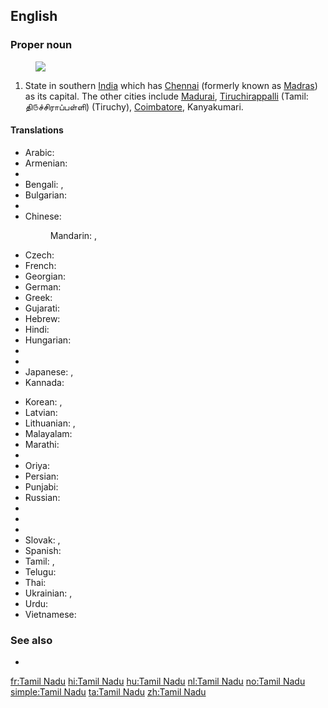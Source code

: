 ==English==
{{wikipedia}}

===Proper noun===
{{en-proper noun|head=[[Tamil]] Nadu}}
[[Image:Tamil Nadu in India (disputed hatched).svg|thumb|]]
# State in southern [[India]] which has [[Chennai]] (formerly known as [[Madras]]) as its capital. The other cities include [[Madurai]], [[Tiruchirappalli]] (Tamil: தி௫ச்சிராப்பள்ளி) (Tiruchy), [[Coimbatore]], Kanyakumari.

====Translations====
{{trans-top|state in southern India}}
* Arabic: {{t-|ar|تاميل نادو|m|tr=tamīl nadū}}
* Armenian: {{t-|hy|Թամիլնադ|tr=T’amilnad}}
* {{trreq|as}}
* Bengali: {{t-|bn|তামিলনাড়ু|sc=Beng}}, {{t-|bn|তামিল নাড়ু|sc=Beng}}
* Bulgarian: {{t-|bg|Тамил Наду|sc=Cyrl}}
* {{trreq|hne}}
* Chinese:
*: Mandarin: {{t|cmn|泰米爾納德邦|sc=Hani}},  {{t|cmn|泰米尔纳德邦|tr=Tàimǐ'ěr-Nàdé-bāng|sc=Hani}}
* Czech: {{t-|cs|Tamilnádu}}
* French: {{t+|fr|Tamil Nadu|m}}
* Georgian: {{t-|ka|ტამილნადუ|sc=Geor}}
* German: {{t-|de|Tamil Nadu|n}}
* Greek: {{t-|el|Ταμίλ Ναντού|sc=Grek}}
* Gujarati: {{t-|gu|તમિલનાડુ|sc=Gujr}}
* Hebrew: {{t-|he|טאמיל נאדו}}
* Hindi: {{t-|hi|तमिल नाडु|tr=tamil nāḍu}}
* Hungarian: {{t+|hu|Tamilnádu}}
* {{trreq|is}}
* {{trreq|ga}}
* Japanese: {{t-|ja|タミル・ナードゥ州|tr=Tamiru-Nādu-shū}},  {{t-|ja|タミル・ナードゥ|tr=Tamiru-Nādu}}
* Kannada: {{t-|kn|ತಮಿಳ್ ನಾಡು|sc=Knda}}
{{trans-mid}}
* Korean: {{t-|ko|타밀나두 주|tr=Tamilnadu ju|sc=Hang}},  {{t-|ko|타밀나두|tr=Tamilnadu|sc=Hang}}
* Latvian: {{t-|lv|Tamilnāda}}
* Lithuanian: {{t-|lt|Tamilnadas}}, {{t-|lt|Tamil Nadu}}
* Malayalam: {{t-|ml|തമിഴ് നാഡു|sc=Mlym}}
* Marathi: {{t-|mr|तमिळनाडू|sc=Deva}}
* {{trreq|lus}}
* Oriya: {{t-|or|ତାମିଲନାଡୁ|sc=Orya}}
* Persian: {{t-|fa|تامیل نادو}}
* Punjabi: {{t-|pa|ਤਾਮਿਲ ਨਾਡੂ|sc=Guru}}
* Russian: {{t-|ru|Тамил Наду|m|tr=Tamíl Nádu}}
* {{trreq|sat}}
* {{trreq|sip}}
* {{trreq|si}}
* Slovak: {{t-|sk|Tamilnádu}}, {{t-|sk|Tamilnád}}
* Spanish: {{t-|es|Tamil Nadu|m}}
* Tamil: {{t+|ta|தமிழ்நாடு|tr=tamilnādu}},  {{t-|ta|தமிழ் நாடு|tr=tamil nādu}}
* Telugu: {{t+|te|తమిళనాడు}}
* Thai: {{t-|th|รัฐทมิฬนาฑู|tr=rát tá-min-naa-too}}
* Ukrainian: {{t-|uk|Тамілнаду|sc=Cyrl}}, {{t-|uk|Таміл-Наду|sc=Cyrl}}
* Urdu: {{t-|ur|تامل ناڈو|tr=tamil nāḍu}}
* Vietnamese: {{t-|vi|Tamil Nadu}}
{{trans-bottom}}

===See also===
* {{list|en|states of India}}


[[fr:Tamil Nadu]]
[[hi:Tamil Nadu]]
[[hu:Tamil Nadu]]
[[nl:Tamil Nadu]]
[[no:Tamil Nadu]]
[[simple:Tamil Nadu]]
[[ta:Tamil Nadu]]
[[zh:Tamil Nadu]]